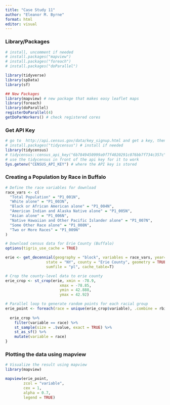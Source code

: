 ```yaml
---
title: "Case Study 11"
author: "Eleanor M. Byrne"
format: html
editor: visual
---
```


### Library/Packages
```r
# install, uncomment if needed 
# install.packages("mapview")
# install.packages("foreach")
# install.packages("doParallel")

library(tidyverse)
library(spData)
library(sf)

## New Packages
library(mapview) # new package that makes easy leaflet maps
library(foreach)
library(doParallel)
registerDoParallel(4)
getDoParWorkers() # check registered cores
```
### Get API Key
```r
# go to  http://api.census.gov/data/key_signup.html and get a key, then run the line below with your key.  Don't push your key to github!
# install.packages("tidycensus") # install if needed
library(tidycensus)
# tidycensus::census_api_key("6b7849450999a9f7f4020291c076bb7f734c357c", overwrite = TRUE, install = TRUE)
# use the tidycensus in front of the api key for it to work 
Sys.getenv("CENSUS_API_KEY") # where the API key is stored
```

### Creating a Population by Race in Buffalo
```r
# Define the race variables for download
race_vars <- c(
  "Total Population" = "P1_001N",
  "White alone" = "P1_003N",
  "Black or African American alone" = "P1_004N",
  "American Indian and Alaska Native alone" = "P1_005N",
  "Asian alone" = "P1_006N",
  "Native Hawaiian and Other Pacific Islander alone" = "P1_007N",
  "Some Other Race alone" = "P1_008N",
  "Two or More Races" = "P1_009N"
)

# Download census data for Erie County (Buffalo)
options(tigris_use_cache = TRUE)

erie <- get_decennial(geography = "block", variables = race_vars, year=2020,
                  state = "NY", county = "Erie County", geometry = TRUE,
                  sumfile = "pl", cache_table=T)
```
```r
# Crop the county-level data to erie county
erie_crop <- st_crop(erie, xmin = -78.9,
                        xmax = -78.85, 
                        ymin = 42.888, 
                        ymax = 42.92)
```
```r
# Parallel loop to generate random points for each racial group
erie_point <- foreach(race = unique(erie_crop$variable), .combine = rbind, .packages = c("dplyr", "sf")) %>% {
  
  erie_crop %>%
    filter(variable == race) %>%
    st_sample(size = .$value, exact = TRUE) %>%
    st_as_sf() %>%
    mutate(variable = race)
}

```
### Plotting the data using mapview
```r
# Visualize the result using mapview
library(mapview)

mapview(erie_point, 
        zcol = "variable", 
        cex = 1, 
        alpha = 0.7, 
        legend = TRUE)
```

